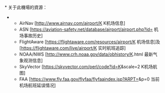 <noinclude>
<!-- ATTENTION! Please do not add links without discussion and consensus on the talk page. Undiscussed links will be removed. -->
</noinclude>* 关于此機場的資源：
** AirNav [http://www.airnav.com/airport/K{{{1}}} K{{{1}}}机场信息]
** ASN [https://aviation-safety.net/database/airport/airport.php?id={{{1}}} {{{1}}}机场事故历史]
** FlightAware [https://flightaware.com/resources/airport/K{{{1}}} 机场信息]及[https://flightaware.com/live/airport/K{{{1}}} 实时航班追踪]
** NOAA/NWS [http://www.crh.noaa.gov/data/obhistory/K{{{1}}}.html 最新气象观测信息]
** SkyVector [https://skyvector.com/perl/code?id=K{{{1}}}&scale=2 K{{{1}}}机场航图]
** FAA [https://www.fly.faa.gov/flyfaa/flyfaaindex.jsp?ARPT={{{1}}}&p=0 当前{{{1}}}机场航班延误情况]
<noinclude>
{{documentation}}
<!-- Add cats and interwikis to the /doc subpage, not here! -->
</noinclude>